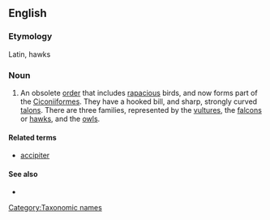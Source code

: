 {{wikipedia}}
==English==

===Etymology===
Latin, hawks

===Noun===
{{infl|en|noun|g=p}}

# {{obsolete|Zoölogy}} An obsolete [[order]] that includes [[rapacious]] birds, and now forms part of the [[Ciconiiformes]]. They have a hooked bill, and sharp, strongly curved [[talons]]. There are three families, represented by the [[vulture]]s, the [[falcon]]s or [[hawk]]s, and the [[owl]]s.

====Related terms====
* [[accipiter]]

====See also====
*{{specieslite}}

[[Category:Taxonomic names]]